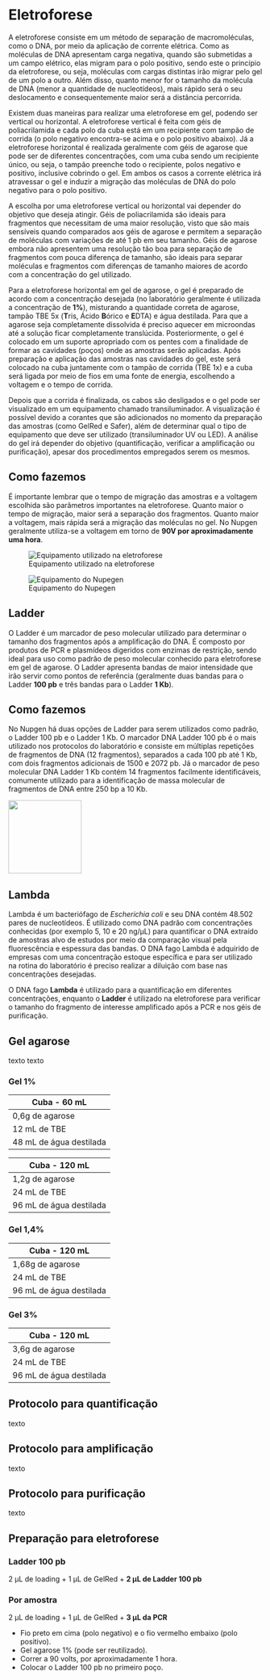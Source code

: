 # Eletroforese

A eletroforese consiste em um método de separação de macromoléculas, como o DNA, por meio da aplicação de corrente elétrica. Como as moléculas de DNA apresentam carga negativa, quando são submetidas a um campo elétrico, elas migram para o polo positivo, sendo este o princípio da eletroforese, ou seja, moléculas com cargas distintas irão migrar pelo gel de um polo a outro. Além disso, quanto menor for o tamanho da molécula de DNA (menor a quantidade de nucleotídeos), mais rápido será o seu deslocamento e consequentemente maior será a distância percorrida.

Existem duas maneiras para realizar uma eletroforese em gel, podendo ser vertical ou horizontal. A eletroforese vertical é feita com géis de poliacrilamida e cada polo da cuba está em um recipiente com tampão de corrida (o polo negativo encontra-se acima e o polo positivo abaixo). Já a eletroforese horizontal é realizada geralmente com géis de agarose que pode ser de diferentes concentrações, com uma cuba sendo um recipiente único, ou seja, o tampão preenche todo o recipiente, polos negativo e positivo, inclusive cobrindo o gel. Em ambos os casos a corrente elétrica irá atravessar o gel e induzir a migração das moléculas de DNA do polo negativo para o polo positivo.

A escolha por uma eletroforese vertical ou horizontal vai depender do objetivo que deseja atingir. Géis de poliacrilamida são ideais para fragmentos que necessitam de uma maior resolução, visto que são mais sensíveis quando comparados aos géis de agarose e permitem a separação de moléculas com variações de até 1 pb em seu tamanho. Géis de agarose embora não apresentem uma resolução tão boa para separação de fragmentos com pouca diferença de tamanho, são ideais para separar moléculas e fragmentos com diferenças de tamanho maiores de acordo com a concentração do gel utilizado.

Para a eletroforese horizontal em gel de agarose, o gel é preparado de acordo com a concentração desejada (no laboratório geralmente é utilizada a concentração de **1%**), misturando a quantidade correta de agarose, tampão TBE 5x (**T**ris, Ácido **B**órico e **E**DTA) e água destilada. Para que a agarose seja completamente dissolvida é preciso aquecer em microondas até a solução ficar completamente translúcida. Posteriormente, o gel é colocado em um suporte apropriado com os pentes com a finalidade de formar as cavidades (poços) onde as amostras serão aplicadas. Após preparação e aplicação das amostras nas cavidades do gel, este será colocado na cuba juntamente com o tampão de corrida (TBE 1x) e a cuba será ligada por meio de fios em uma fonte de energia, escolhendo a voltagem e o tempo de corrida.

Depois que a corrida é finalizada, os cabos são desligados e o gel pode ser visualizado em um equipamento chamado transiluminador. A visualização é possível devido a corantes que são adicionados no momento da preparação das amostras (como GelRed e Safer), além de determinar qual o tipo de equipamento que deve ser utilizado (transiluminador UV ou LED). A análise do gel irá depender do objetivo (quantificação, verificar a amplificação ou purificação), apesar dos procedimentos empregados serem os mesmos.

::: {.callout-note appearance="simple"}
## Como fazemos

É importante lembrar que o tempo de migração das amostras e a voltagem escolhida são parâmetros importantes na eletroforese. Quanto maior o tempo de migração, maior será a separação dos fragmentos. Quanto maior a voltagem, mais rápida será a migração das moléculas no gel. No Nupgen geralmente utiliza-se a voltagem em torno de **90V por aproximadamente uma hora**.
:::

::: {layout-ncol="2"}
![Equipamento utilizado na eletroforese](figures/eletroforese.jpg)

![Equipamento do Nupegen](figures/eletroforese-lab.JPG)
:::

## Ladder

O Ladder é um marcador de peso molecular utilizado para determinar o tamanho dos fragmentos após a amplificação do DNA. É composto por produtos de PCR e plasmídeos digeridos com enzimas de restrição, sendo ideal para uso como padrão de peso molecular conhecido para eletroforese em gel de agarose. O Ladder apresenta bandas de maior intensidade que irão servir como pontos de referência (geralmente duas bandas para o Ladder **100 pb** e três bandas para o Ladder **1 Kb**).

::: {.callout-note appearance="simple"}
## Como fazemos

No Nupgen há duas opções de Ladder para serem utilizados como padrão, o Ladder 100 pb e o Ladder 1 Kb. O marcador DNA Ladder 100 pb é o mais utilizado nos protocolos do laboratório e consiste em múltiplas repetições de fragmentos de DNA (12 fragmentos), separados a cada 100 pb até 1 Kb, com dois fragmentos adicionais de 1500 e 2072 pb. Já o marcador de peso molecular DNA Ladder 1 Kb contém 14 fragmentos facilmente identificáveis, comumente utilizado para a identificação de massa molecular de fragmentos de DNA entre 250 bp a 10 Kb.
:::

![](figures/ladder1000pb.jpg){width="145"}

## Lambda

Lambda é um bacteriófago de *Escherichia coli* e seu DNA contém 48.502 pares de nucleotídeos. É utilizado como DNA padrão com concentrações conhecidas (por exemplo 5, 10 e 20 ng/μL) para quantificar o DNA extraído de amostras alvo de estudos por meio da comparação visual pela fluorescência e espessura das bandas. O DNA fago Lambda é adquirido de empresas com uma concentração estoque específica e para ser utilizado na rotina do laboratório é preciso realizar a diluição com base nas concentrações desejadas. 

::: callout-caution
O DNA fago **Lambda** é utilizado para a quantificação em diferentes concentrações, enquanto o **Ladder** é utilizado na eletroforese para verificar o tamanho do fragmento de interesse amplificado após a PCR e nos géis de purificação.
:::

## Gel agarose

texto texto

### Gel 1%

| Cuba - 60 mL            |
|-------------------------|
| 0,6g de agarose         |
| 12 mL de TBE            |
| 48 mL de água destilada |

| Cuba - 120 mL           |
|-------------------------|
| 1,2g de agarose         |
| 24 mL de TBE            |
| 96 mL de água destilada |

### Gel 1,4%

| Cuba - 120 mL           |
|-------------------------|
| 1,68g de agarose        |
| 24 mL de TBE            |
| 96 mL de água destilada |

### Gel 3%

| Cuba - 120 mL           |
|-------------------------|
| 3,6g de agarose         |
| 24 mL de TBE            |
| 96 mL de água destilada |

## Protocolo para quantificação

texto

## Protocolo para amplificação

texto

## Protocolo para purificação

texto

## Preparação para eletroforese

### Ladder 100 pb

2 μL de loading + 1 μL de GelRed + **2 μL de Ladder 100 pb**

### Por amostra

2 μL de loading + 1 μL de GelRed + **3 μL da PCR**

::: callout-important
-   Fio preto em cima (polo negativo) e o fio vermelho embaixo (polo positivo).
-   Gel agarose 1% (pode ser reutilizado).
-   Correr a 90 volts, por aproximadamente 1 hora.
-   Colocar o Ladder 100 pb no primeiro poço.
:::
